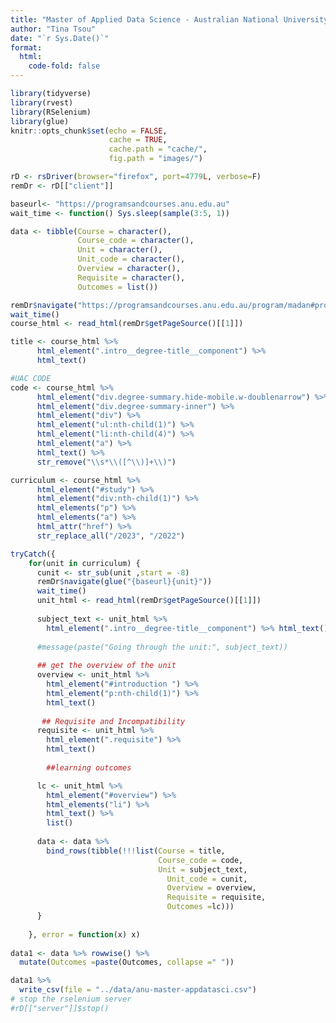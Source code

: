 ```yaml
---
title: "Master of Applied Data Science - Australian National University"
author: "Tina Tsou"
date: "`r Sys.Date()`"
format: 
  html: 
    code-fold: false
---
```



```r
library(tidyverse)
library(rvest)
library(RSelenium)
library(glue)
knitr::opts_chunk$set(echo = FALSE,
                      cache = TRUE,
                      cache.path = "cache/",
                      fig.path = "images/")

```


```r
rD <- rsDriver(browser="firefox", port=4779L, verbose=F)
remDr <- rD[["client"]]

baseurl<- "https://programsandcourses.anu.edu.au"
wait_time <- function() Sys.sleep(sample(3:5, 1))

data <- tibble(Course = character(),
               Course_code = character(),
               Unit = character(),
               Unit_code = character(),
               Overview = character(),
               Requisite = character(),
               Outcomes = list())
```


```r
remDr$navigate("https://programsandcourses.anu.edu.au/program/madan#program-requirements")
wait_time()
course_html <- read_html(remDr$getPageSource()[[1]])

title <- course_html %>% 
      html_element(".intro__degree-title__component") %>% 
      html_text()

#UAC CODE
code <- course_html %>%
      html_element("div.degree-summary.hide-mobile.w-doublenarrow") %>%
      html_element("div.degree-summary-inner") %>%
      html_element("div") %>%
      html_element("ul:nth-child(1)") %>% 
      html_element("li:nth-child(4)") %>% 
      html_element("a") %>% 
      html_text() %>% 
      str_remove("\\s*\\([^\\)]+\\)")

curriculum <- course_html %>% 
      html_element("#study") %>% 
      html_element("div:nth-child(1)") %>% 
      html_elements("p") %>% 
      html_elements("a") %>% 
      html_attr("href") %>%
      str_replace_all("/2023", "/2022")

tryCatch({
    for(unit in curriculum) {
      cunit <- str_sub(unit ,start = -8)
      remDr$navigate(glue("{baseurl}{unit}"))
      wait_time()
      unit_html <- read_html(remDr$getPageSource()[[1]])
      
      subject_text <- unit_html %>%
        html_element(".intro__degree-title__component") %>% html_text()
     
      #message(paste("Going through the unit:", subject_text))
      
      ## get the overview of the unit
      overview <- unit_html %>% 
        html_element("#introduction ") %>% 
        html_element("p:nth-child(1)") %>% 
        html_text()
      
       ## Requisite and Incompatibility
      requisite <- unit_html %>% 
        html_element(".requisite") %>% 
        html_text()
      
        ##learning outcomes

      lc <- unit_html %>% 
        html_element("#overview") %>% 
        html_elements("li") %>% 
        html_text() %>% 
        list()
      
      data <- data %>% 
        bind_rows(tibble(!!!list(Course = title,
                                 Course_code = code,
                                 Unit = subject_text,
                                   Unit_code = cunit,
                                   Overview = overview,
                                   Requisite = requisite,
                                   Outcomes =lc)))
      }
      
    }, error = function(x) x)
         
data1 <- data %>% rowwise() %>% 
  mutate(Outcomes =paste(Outcomes, collapse =" "))
```


```r
data1 %>% 
  write_csv(file = "../data/anu-master-appdatasci.csv")
# stop the rselenium server
#rD[["server"]]$stop()


```
